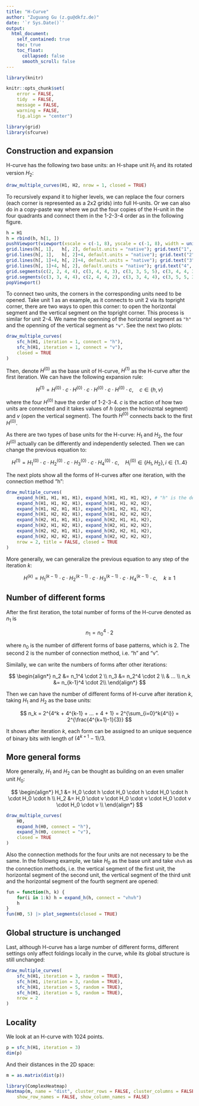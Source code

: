 ```yaml
---
title: "H-Curve"
author: "Zuguang Gu (z.gu@dkfz.de)"
date: '`r Sys.Date()`'
output: 
  html_document:
    self_contained: true
    toc: true
    toc_float:
      collapsed: false
      smooth_scroll: false
---
```


```r
library(knitr)

knitr::opts_chunk$set(
    error = FALSE,
    tidy  = FALSE,
    message = FALSE,
    warning = FALSE,
    fig.align = "center")

library(grid)
library(sfcurve)
```

## Construction and expansion

H-curve has the following two base units: an H-shape unit $H_1$ and its rotated version $H_2$:

```r
draw_multiple_curves(H1, H2, nrow = 1, closed = TRUE)
```

To recursively expand it to higher levels, we can replace the four corners
(each corner is represented as a 2x2 grids) into full H-units. Or we can also
do in a copy-paste way where we put the four copies of the H-unit in the four
quadrants and connect them in the 1-2-3-4 order as in the following figure.


```r
h = H1
h = rbind(h, h[1, ])
pushViewport(viewport(xscale = c(-1, 8), yscale = c(-1, 8), width = unit(1, "snpc"), height = unit(1, "snpc")))
grid.lines(h[, 1],   h[, 2], default.units = "native"); grid.text("1", 1.5, 1.5, default.units = "native")
grid.lines(h[, 1],   h[, 2]+4, default.units = "native"); grid.text("2", 1.5, 1.5+4, default.units = "native")
grid.lines(h[, 1]+4, h[, 2]+4, default.units = "native"); grid.text("3", 1.5+4, 1.5+4, default.units = "native")
grid.lines(h[, 1]+4, h[, 2], default.units = "native"); grid.text("4", 1.5+4, 1.5, default.units = "native")
grid.segments(c(2, 2, 4, 4), c(3, 4, 4, 3), c(3, 3, 5, 5), c(3, 4, 4, 3), default.units = "native", gp = gpar(col = 2, lwd = 3))
grid.segments(c(3, 3, 4, 4), c(2, 4, 4, 2), c(3, 3, 4, 4), c(3, 5, 5, 3), default.units = "native", gp = gpar(col = 4, lwd = 3))
popViewport()
```

To connect two units, the corners in the corresponding units need to be opened.
Take unit 1 as an example, as it connects to unit 2 via its topright corner, there
are two ways to open this corner: to open the horizontal segment and the vertical segment
on the topright corner. This process is similar for unit 2-4. We name the openning
of the horizontal segment as `"h"` and the openning of the vertical segment as `"v"`.
See the next two plots:


```r
draw_multiple_curves(
    sfc_h(H1, iteration = 1, connect = "h"),
    sfc_h(H1, iteration = 1, connect = "v"),
    closed = TRUE
)
```

Then, denote $H^{(0)}$ as the base unit of H-curve, $H^{(1)}$ as the H-curve after the first iteration. We can have
the following expansion rule:

$$ H^{(1)} = H^{(0)} \cdot c \cdot H^{(0)} \cdot c \cdot H^{(0)} \cdot c \cdot H^{(0)} \cdot c, \quad c \in \{h, v\} $$

where the four $H^{(0)}$ have the order of 1-2-3-4. $c$ is the action of how two units are connected and it takes values of $h$ (open
the horiozntal segment) and $v$ (open the vertical segment). The fourth $H^{(0)}$ connects back to the first $H^{(0)}$.

As there are two types of base units for the H-curve: $H_1$ and $H_2$, the four $H^{(0)}$ actually can be differently and independently selected. Then
we can change the previous equation to:

$$ H^{(1)} = H_1^{(0)} \cdot c \cdot H_2^{(0)} \cdot c \cdot H_3^{(0)} \cdot c \cdot H_4^{(0)} \cdot c, \quad H_i^{(0)} \in \{H_1, H_2\}, i \in \{1..4\}$$


The next plots show all the forms of H-curves after one iteration, with the connection method "h":

```r
draw_multiple_curves(
    expand_h(H1, H1, H1, H1), expand_h(H1, H1, H1, H2), # "h" is the default
    expand_h(H1, H1, H2, H1), expand_h(H1, H1, H2, H2),
    expand_h(H1, H2, H1, H1), expand_h(H1, H2, H1, H2),
    expand_h(H1, H2, H2, H1), expand_h(H1, H2, H2, H2),
    expand_h(H2, H1, H1, H1), expand_h(H2, H1, H1, H2),
    expand_h(H2, H1, H2, H1), expand_h(H2, H1, H2, H2),
    expand_h(H2, H2, H1, H1), expand_h(H2, H2, H1, H2),
    expand_h(H2, H2, H2, H1), expand_h(H2, H2, H2, H2),
    nrow = 2, title = FALSE, closed = TRUE
)
```

More generally, we can generalize the previous equation to any step of the iteration $k$:

$$ H^{(k)} = H_1^{(k-1)} \cdot c \cdot H_2^{(k-1)} \cdot c \cdot H_3^{(k-1)} \cdot c \cdot H_4^{(k-1)} \cdot c, \quad k \ge 1$$

## Number of different forms

After the first iteration, the total number of forms of the H-curve denoted as $n_1$ is 

$$ n_1 = n_0^4 \cdot 2 $$

where $n_0$ is the number of different forms of base patterns, which is 2. The second 2 is the number of connection method, i.e. "h" and "v".

Similally, we can write the numbers of forms after other iterations:

$$
\begin{align*}
n_2 &= n_1^4 \cdot 2 \\
n_3 &= n_2^4 \cdot 2 \\
 & ... \\
n_k &= n_{k-1}^4 \cdot 2\\
\end{align*}
$$

Then we can have the number of different forms of H-curve after iteration $k$, taking $H_1$ and $H_2$ as the base units:

$$
n_k = 2^{4^k + 4^{k-1} + ... + 4 + 1} = 2^{\sum_{i=0}^k{4^i}} =  2^{\frac{4^{k+1}-1}{3}} 
$$


It shows after iteration $k$, each form can be assigned
to an unique sequence of binary bits with length of $(4^{k+1}-1)/3$.


## More general forms

More generally, $H_1$ and $H_2$ can be thought as building on an even smaller unit $H_0$:

$$
\begin{align*}
H_1 &= H_0 \cdot h \cdot H_0 \cdot h \cdot H_0 \cdot h \cdot H_0 \cdot h \\
H_2 &= H_0 \cdot v \cdot H_0 \cdot v \cdot H_0 \cdot v \cdot H_0 \cdot v \\
\end{align*}
$$

```r
draw_multiple_curves(
    H0, 
    expand_h(H0, connect = "h"),
    expand_h(H0, connect = "v"),
    closed = TRUE
)
```

Also the connection methods for the four units are not necessary to be the same. In the followng example, 
we take $H_0$ as the base unit and take `vhvh` as the connection methods, i.e. the vertical segment of the
first unit, the horizontal segment of the second unit, the vertical segment of the third unit and the horizontal
segment of the fourth segment are opened:

```r
fun = function(h, k) {
    for(i in 1:k) h = expand_h(h, connect = "vhvh")
    h
}
fun(H0, 5) |> plot_segments(closed = TRUE)
```

## Global structure is unchanged

Last, although H-curve has a large number of different forms, different settings only affect foldings locally in the curve,
while its global structure is still unchanged:

```r
draw_multiple_curves(
    sfc_h(H1, iteration = 3, random = TRUE),
    sfc_h(H1, iteration = 3, random = TRUE),
    sfc_h(H1, iteration = 5, random = TRUE),
    sfc_h(H1, iteration = 5, random = TRUE),
    nrow = 2
)
```

## Locality

We look at an H-curve with 1024 points.

```r
p = sfc_h(H1, iteration = 3)
dim(p)
```

And their distances in the 2D space:

```r
m = as.matrix(dist(p))

library(ComplexHeatmap)
Heatmap(m, name = "dist", cluster_rows = FALSE, cluster_columns = FALSE,
    show_row_names = FALSE, show_column_names = FALSE)
```
